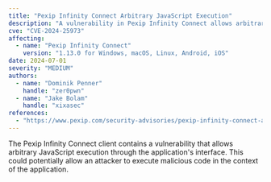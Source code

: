 ```yaml
---
title: "Pexip Infinity Connect Arbitrary JavaScript Execution"
description: "A vulnerability in Pexip Infinity Connect allows arbitrary JavaScript execution through the application's interface."
cve: "CVE-2024-25973"
affecting:
  - name: "Pexip Infinity Connect"
    version: "1.13.0 for Windows, macOS, Linux, Android, iOS"
date: 2024-07-01
severity: "MEDIUM"
authors:
  - name: "Dominik Penner"
    handle: "zer0pwn"
  - name: "Jake Bolam"
    handle: "xixasec"
references:
  - "https://www.pexip.com/security-advisories/pexip-infinity-connect-arbitrary-javascript-execution"
---
```


The Pexip Infinity Connect client contains a vulnerability that allows arbitrary JavaScript execution through the application's interface. This could potentially allow an attacker to execute malicious code in the context of the application.
